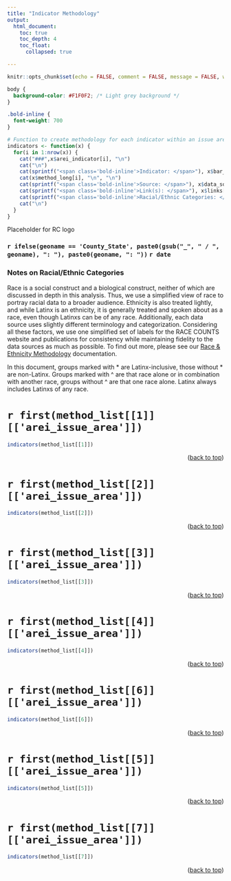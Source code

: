 ```yaml
---
title: "Indicator Methodology"
output: 
  html_document:
    toc: true
    toc_depth: 4
    toc_float:
      collapsed: true

---
```

 
```r
knitr::opts_chunk$set(echo = FALSE, comment = FALSE, message = FALSE, warning = FALSE, dpi = 300, tidy.opts = list((width.cutoff = 80), tidy = TRUE))

```

```css
body {
  background-color: #F1F0F2; /* Light grey background */
}

.bold-inline {
  font-weight: 700
}

```


```r
# Function to create methodology for each indicator within an issue area
indicators <- function(x) {
  for(i in 1:nrow(x)) {
    cat("###",x$arei_indicator[i], "\n")
    cat("\n")
    cat(sprintf("<span class='bold-inline'>Indicator: </span>"), x$bar_chart_header[i], "\n", "\n")
    cat(x$method_long[i], "\n", "\n")
    cat(sprintf("<span class='bold-inline'>Source: </span>"), x$data_source[i], "\n", "\n")
    cat(sprintf("<span class='bold-inline'>Link(s): </span>"), x$links[i], "\n", "\n")
    cat(sprintf("<span class='bold-inline'>Racial/Ethnic Categories: </span>"), x$race_eth[i], "\n", "\n")
    cat("\n")
  }
}
``` 

<!-- <img src="W:/Project/RACE COUNTS/2025_v7/RC_Github/LF/RaceCounts/images/dark-logo.pdf" alt="RACE COUNTS Logo"> -->
Placeholder for RC logo


### `r ifelse(geoname == 'County_State', paste0(gsub("_", " / ", geoname), ": "), paste0(geoname, ": "))` `r date `

### Notes on Racial/Ethnic Categories
Race is a social construct and a biological construct, neither of which are discussed in depth in this analysis. Thus, we use a simplified view of race to portray racial data to a broader audience. Ethnicity is also treated lightly, and while Latinx is an ethnicity, it is generally treated and spoken about as a race, even though Latinxs can be of any race. Additionally, each data source uses slightly different terminology and categorization. Considering all these factors, we use one simplified set of labels for the RACE COUNTS website and publications for consistency while maintaining fidelity to the data sources as much as possible. To find out more, please see our [Race & Ethnicity Methodology](https://github.com/catalystcalifornia/RaceCounts/blob/main/Methodology/README_Race_Ethnicity.md) documentation. 

In this document, groups marked with * are Latinx-inclusive, those without * are non-Latinx. Groups marked with ^ are that race alone or in combination with another race, groups without ^ are that one race alone. Latinx always includes Latinxs of any race. 

\pagebreak

# `r first(method_list[[1]][['arei_issue_area']])`

```r
indicators(method_list[[1]])
``` 
<p align="right">(<a href="#top">back to top</a>)</p>
\pagebreak

# `r first(method_list[[2]][['arei_issue_area']])`

```r
indicators(method_list[[2]])
```
<p align="right">(<a href="#top">back to top</a>)</p>
\pagebreak

# `r first(method_list[[3]][['arei_issue_area']])`

```r
indicators(method_list[[3]])
```
<p align="right">(<a href="#top">back to top</a>)</p>
\pagebreak

# `r first(method_list[[4]][['arei_issue_area']])`

```r
indicators(method_list[[4]])
```
<p align="right">(<a href="#top">back to top</a>)</p>
\pagebreak

# `r first(method_list[[6]][['arei_issue_area']])`

```r
indicators(method_list[[6]])
```
<p align="right">(<a href="#top">back to top</a>)</p>
\pagebreak

# `r first(method_list[[5]][['arei_issue_area']])`

```r
indicators(method_list[[5]])
```
<p align="right">(<a href="#top">back to top</a>)</p>
\pagebreak

# `r first(method_list[[7]][['arei_issue_area']])`

```r
indicators(method_list[[7]])
```
<p align="right">(<a href="#top">back to top</a>)</p>
